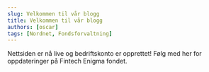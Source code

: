 ```yaml
---
slug: Velkommen til vår blogg
title: Velkommen til vår blogg
authors: [oscar]
tags: [Nordnet, Fondsforvaltning]
---
```

Nettsiden er nå live og bedriftskonto er opprettet! Følg med her for oppdateringer på Fintech Enigma fondet.
